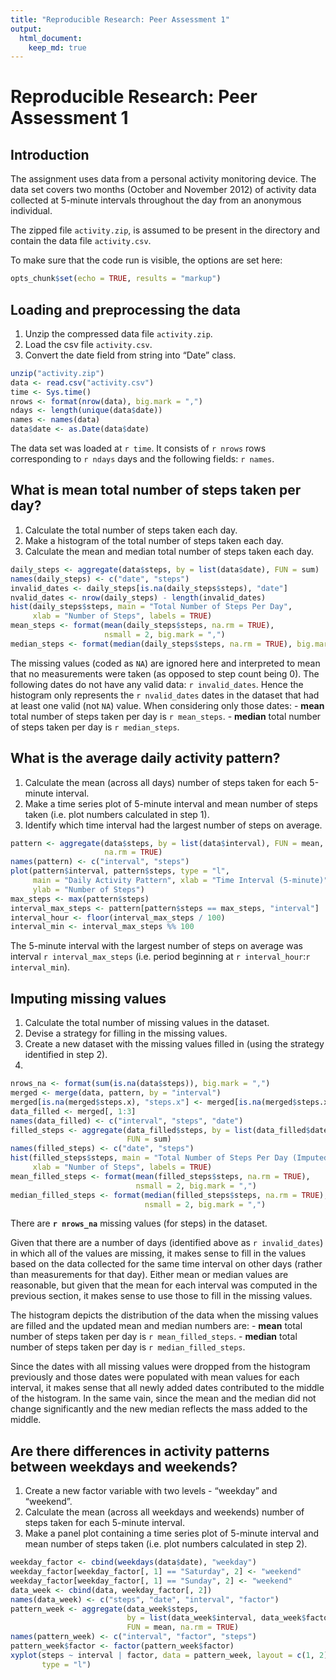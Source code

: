 ```yaml
---
title: "Reproducible Research: Peer Assessment 1"
output: 
  html_document:
    keep_md: true
---
```


Reproducible Research: Peer Assessment 1
================================================================================

## Introduction
The assignment uses data from a personal activity monitoring device. The data set covers two months (October and November 2012) of activity data collected at 5-minute intervals throughout the day from an anonymous individual. 

The zipped file `activity.zip`, is assumed to be present in the directory and contain the data file `activity.csv`.

To make sure that the code run is visible, the options are set here:
```r
opts_chunk$set(echo = TRUE, results = "markup")
```


## Loading and preprocessing the data

1. Unzip the compressed data file `activity.zip`.
2. Load the csv file `activity.csv`.
3. Convert the date field from string into "Date" class.

```r
unzip("activity.zip")
data <- read.csv("activity.csv")
time <- Sys.time()
nrows <- format(nrow(data), big.mark = ",")
ndays <- length(unique(data$date))
names <- names(data)
data$date <- as.Date(data$date)
```

The data set was loaded at `r time`. It consists of `r nrows` rows corresponding to `r ndays` days and the following fields: `r names`.


## What is mean total number of steps taken per day?

1. Calculate the total number of steps taken each day.
2. Make a histogram of the total number of steps taken each day.
3. Calculate the mean and median total number of steps taken each day.

```r
daily_steps <- aggregate(data$steps, by = list(data$date), FUN = sum)
names(daily_steps) <- c("date", "steps")
invalid_dates <- daily_steps[is.na(daily_steps$steps), "date"]
nvalid_dates <- nrow(daily_steps) - length(invalid_dates)
hist(daily_steps$steps, main = "Total Number of Steps Per Day",
     xlab = "Number of Steps", labels = TRUE)
mean_steps <- format(mean(daily_steps$steps, na.rm = TRUE),
                     nsmall = 2, big.mark = ",")
median_steps <- format(median(daily_steps$steps, na.rm = TRUE), big.mark = ",")
```

The missing values (coded as `NA`) are ignored here and interpreted to mean that no measurements were taken (as opposed to step count being 0). The following dates do not have any valid data: `r invalid_dates`. Hence the histogram only represents the `r nvalid_dates` dates in the dataset that had at least one valid (not `NA`) value.  When considering only those dates:
- **mean** total number of steps taken per day is `r mean_steps`.
- **median** total number of steps taken per day is `r median_steps`.


## What is the average daily activity pattern?

1. Calculate the mean (across all days) number of steps taken for each 5-minute interval.
2. Make a time series plot of 5-minute interval and mean number of steps taken (i.e. plot numbers calculated in step 1).
3. Identify which time interval had the largest number of steps on average. 

```r
pattern <- aggregate(data$steps, by = list(data$interval), FUN = mean,
                     na.rm = TRUE)
names(pattern) <- c("interval", "steps")
plot(pattern$interval, pattern$steps, type = "l",
     main = "Daily Activity Pattern", xlab = "Time Interval (5-minute)",
     ylab = "Number of Steps")
max_steps <- max(pattern$steps)
interval_max_steps <- pattern[pattern$steps == max_steps, "interval"]
interval_hour <- floor(interval_max_steps / 100)
interval_min <- interval_max_steps %% 100
```

The 5-minute interval with the largest number of steps on average was interval `r interval_max_steps` (i.e. period beginning at `r interval_hour`:`r interval_min`). 


## Imputing missing values

1. Calculate the total number of missing values in the dataset.
2. Devise a strategy for filling in the missing values.
3. Create a new dataset with the missing values filled in (using the strategy identified in step 2).
4. 

```r
nrows_na <- format(sum(is.na(data$steps)), big.mark = ",")
merged <- merge(data, pattern, by = "interval")
merged[is.na(merged$steps.x), "steps.x"] <- merged[is.na(merged$steps.x), "steps.y"]
data_filled <- merged[, 1:3]
names(data_filled) <- c("interval", "steps", "date")
filled_steps <- aggregate(data_filled$steps, by = list(data_filled$date),
                          FUN = sum)
names(filled_steps) <- c("date", "steps")
hist(filled_steps$steps, main = "Total Number of Steps Per Day (Imputed)",
     xlab = "Number of Steps", labels = TRUE)
mean_filled_steps <- format(mean(filled_steps$steps, na.rm = TRUE),
                            nsmall = 2, big.mark = ",")
median_filled_steps <- format(median(filled_steps$steps, na.rm = TRUE),
                              nsmall = 2, big.mark = ",")
```

There are **`r nrows_na`** missing values (for steps) in the dataset.

Given that there are a number of days (identified above as `r invalid_dates`) in which all of the values are missing, it makes sense to fill in the values based on the data collected for the same time interval on other days (rather than measurements for that day). Either mean or median values are reasonable, but given that the mean for each interval was computed in the previous section, it makes sense to use those to fill in the missing values.

The histogram depicts the distribution of the data when the missing values are filled and the updated mean and median numbers are:
- **mean** total number of steps taken per day is `r mean_filled_steps`.
- **median** total number of steps taken per day is `r median_filled_steps`.

Since the dates with all missing values were dropped from the histogram previously and those dates were populated with mean values for each interval, it makes sense that all newly added dates contributed to the middle of the histogram.  In the same vain, since the mean and the median did not change significantly and the new median reflects the mass added to the middle.


## Are there differences in activity patterns between weekdays and weekends?

1. Create a new factor variable with two levels - "weekday" and "weekend".
2. Calculate the mean (across all weekdays and weekends) number of steps taken for each 5-minute interval.
3. Make a panel plot containing a time series plot of 5-minute interval and mean number of steps taken (i.e. plot numbers calculated in step 2).


```r
weekday_factor <- cbind(weekdays(data$date), "weekday")
weekday_factor[weekday_factor[, 1] == "Saturday", 2] <- "weekend"
weekday_factor[weekday_factor[, 1] == "Sunday", 2] <- "weekend"
data_week <- cbind(data, weekday_factor[, 2])
names(data_week) <- c("steps", "date", "interval", "factor")
pattern_week <- aggregate(data_week$steps,
                          by = list(data_week$interval, data_week$factor),
                          FUN = mean, na.rm = TRUE)
names(pattern_week) <- c("interval", "factor", "steps")
pattern_week$factor <- factor(pattern_week$factor)
xyplot(steps ~ interval | factor, data = pattern_week, layout = c(1, 2),
       type = "l")
```
